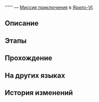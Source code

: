 {{Дополнить|Диалоги.}}
{{Миссия Инфобокс
|id              = 4040179
|Название        = 
|Изображение     = Миссия Освоения .png
|Тип             = Миссия приключения
|События         = 
|Глава           = 
|Условия         = Завершите миссию {{cx}}<!--Hidden Mission ID 4040175--> и дождитесь ежедневного [[Обновление сервера|обновления сервера]]
|Персонажи       = Первопроходец
|СтартЛокация    = [[Ярило-VI]] — [[Административный район]]
|Локации         = Административный район
|Предыдущая      = 
|Следующая       = 
|Награды         = 
}}
'''''' — [[Миссия приключения]] в [[Ярило-VI]].

==Описание==
{{Описание|<!--официальное описание из Перекрёстка судеб-->}}

==Этапы==


==Прохождение==
{{Дополнить}}


{{Диалог Конец}}

==На других языках==
{{На других языках
|en   = 
|zhs  = 
|zht  = 
|ja   = 
|ko   = 
|es   = 
|fr   = 
|ru   = 
|th   = 
|vi   = 
|de   = 
|id   = 
|pt   = 
}}

==История изменений==
{{История изменений|2.7}}
